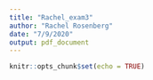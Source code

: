 ```yaml
---
title: "Rachel_exam3"
author: "Rachel Rosenberg"
date: "7/9/2020"
output: pdf_document
---
```


```r
knitr::opts_chunk$set(echo = TRUE)
```

